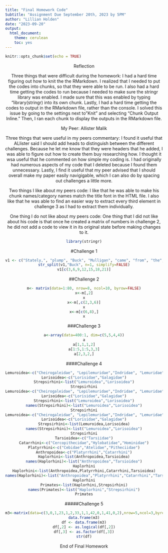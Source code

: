 ```yaml
---
title: "Final Homework Code"
Subtitle: "Assignment Due September 20th, 2023 by 5PM"
author: "Lillian Holden"
date: "2023-09-20"
output: 
  html_document: 
    theme: cerulean
    toc: yes
---
```


```r
knitr::opts_chunk$set(echo = TRUE)
```


<center> Reflection <center> 

Three things that were difficult during the homework: 
I had a hard time figuring out how to knit the the RMarkdown. I realized that I needed to put the codes into chunks, so that they were able to be run. I also had a hard time getting the codes to run because I needed to make sure the stringr library was enabled. I made sure that this was enabled by typing "library(stringr) into its own chunk. Lastly, I had a hard time getting the codes to output in the RMarkdown file, rather than the console. I solved this issue by going to the settings next to "Knit" and selecting "Chunk Output Inline." Then, I ran each chunk to display the outputs in the RMarkdown file.
 
My Peer: Allister Malik

Three things that were useful in my peers commentary: I found it useful that ALlister said I should add heads to distinguish between the different challenges. Because he let me know that they were headers that he added, I was able to figure out how to create them buy researching how. I thought it wsa useful that he commented on how simple my coding is. I had originally had numerous aspects of my code that I deleted because I found them unnecessary. Lastly, I find it useful that my peer advised that I should overall make my paper easily navigigable, which I can also do by spacing out challenges a little more. 

Two things I like about my peers code: I like that he was able to make his chunk names/category names match the title font in the HTML file. I also like that he was able to find an easier way to extract every third element in challenge 3 as I had to extract them individually. 

One thing I do not like about my peers code: One thing that I did not like about his code is that once he created a matrix of numbers in challenge 2, he did not add a code to view it in its original state before making changes to it. 


```r
library(stringr)
```

#Challenge 1

```r
v1 <- c("Stately,", "plump", "Buck", "Mulligan", "came", "from", "the", "stairhead,", "bearing", "a", "bowl", "of", "lather", "on", "which", "a", "mirror", "and", "a", "razor", "lay", "crossed.") 
str_split(v1,"Buck", n=1, simplify=FALSE)
v1[c(3,6,9,12,15,18,21)]
```
##Challenge 2

```r
m<- matrix(data=1:80, nrow=8, ncol=10, byrow=FALSE)
x<-m[,2]
x
x<-m[,c(2,3,6)]
x
x<-m[c(6,8),]
x
```
###Challenge 3

```r

a<-array(data=400:1, dim=c(5,5,4,4))
a
a[1,1,1,2]
a[1:5,1:5,3,3]
a[2,3,2,]
```
####Challenge 4

```r
Lemuroidea<-c("Cheirogaleidae", "Lepilemuridae","Indridae", "Lemuridae", "Daubentoniidae")
Lorisoidea<-c("Lorisidae","Galagidae")
Strepsirhini<-list("Lemuroidea","Lorisoidea")
Strepsirhini
Lemuroidea<-c("Cheirogaleidae", "Lepilemuridae","Indridae", "Lemuridae", "Daubentoniidae")
Lorisoidea<-c("Lorisidae","Galagidae")
Strepsirhini<-list("Lemuroidea","Lorisoidea")
names(Strepsirhini)<-list("Lemuroidea","Lorisoidea")
Strepsirhini
Lemuroidea<-c("Cheirogaleidae", "Lepilemuridae","Indridae", "Lemuridae", "Daubentoniidae")
Lorisoidea<-c("Lorisidae","Galagidae")
Strepsirhini<-list(Lemuroidea,Lorisoidea)
names(Strepsirhini)<-list("Lemuroidea","Lorisoidea")
Strepsirhini
Tarsioidea<-c("Tarsiidae")
Catarrhini<-c("Cercopithecidae","Hylobatidae","Hominidae")
Platyrrhini<-c("Cebidae","Atelidae","Pitheciidae")
Anthropoidea<-c("Platyrrhini","Catarrhini")
Haplorhini<-list(Anthropoidea,Tarsioidea)
names(Haplorhini)<-list("Anthropoidea","Tarsioidea")
Haplorhini
Haplorhini<-list(Anthropoidea,Platyrrhini,Catarrhini,Tarsioidea)
names(Haplorhini)<-list("Anthropoidea","Platyrrhini","Catarrhini","Tarsioidea")
Haplorhini
Primates<-list(Haplorhini,Strepsirhini)
names(Primates)<-list("Haplorhini","Strepsirhini")
Primates
```
#####Challenge 5 

```r
m3<-matrix(data=c(3,0,1,23,1,2,33,1,1,42,0,1,41,0,2),nrow=5,ncol=3,byrow=TRUE)
data.frame(m3)
df <- data.frame(m3)
df[,2] <- as.logical(df[,2])
df[,3] <- as.factor(df[,3])
str(df)
```

<center> End of Final Homework <center> 